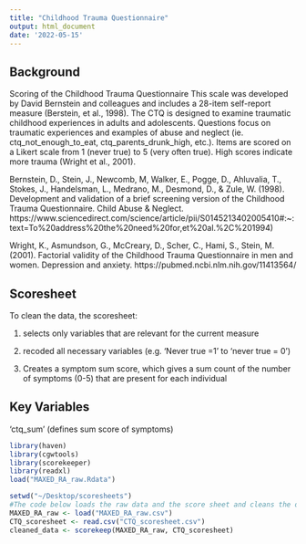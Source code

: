 ```yaml
---
title: "Childhood Trauma Questionnaire"
output: html_document
date: '2022-05-15'
---
```

## Background
Scoring of the Childhood Trauma Questionnaire
This scale was developed by David Bernstein and colleagues and includes a 28-item self-report measure (Berstein, et al., 1998). The CTQ is designed to examine traumatic childhood experiences in adults and adolescents. Questions focus on traumatic experiences and examples of abuse and neglect (ie. ctq_not_enough_to_eat, ctq_parents_drunk_high, etc.). Items are scored on a Likert scale from 1 (never true) to 5 (very often true). High scores indicate more trauma (Wright et al., 2001). 

Bernstein, D., Stein, J., Newcomb, M, Walker, E., Pogge, D., Ahluvalia, T., Stokes, J., Handelsman, L., Medrano, M., Desmond, D., & Zule, W. (1998). Development and validation of a brief screening version of the Childhood Trauma Questionnaire. Child Abuse & Neglect. https://www.sciencedirect.com/science/article/pii/S0145213402005410#:~:text=To%20address%20the%20need%20for,et%20al.%2C%201994)

Wright, K., Asmundson, G., McCreary, D., Scher, C., Hami, S., Stein, M. (2001). Factorial validity of the Childhood Trauma Questionnaire in men and women. Depression and anxiety. https://pubmed.ncbi.nlm.nih.gov/11413564/ 

## Scoresheet
To clean the data, the scoresheet:

(1) selects only variables that are relevant for the current measure

(2) recoded all necessary variables (e.g. 'Never true =1' to 'never true = 0')

(3) Creates a symptom sum score, which gives a sum count of the number of symptoms (0-5) that are present for each individual

## Key Variables
'ctq_sum' (defines sum score of symptoms)

```r
library(haven)
library(cgwtools)
library(scorekeeper)
library(readxl)
load("MAXED_RA_raw.Rdata")
```

```r
setwd("~/Desktop/scoresheets")
#The code below loads the raw data and the score sheet and cleans the data
MAXED_RA_raw <- load("MAXED_RA_raw.csv")
CTQ_scoresheet <- read.csv("CTQ_scoresheet.csv")
cleaned_data <- scorekeep(MAXED_RA_raw, CTQ_scoresheet)
```

